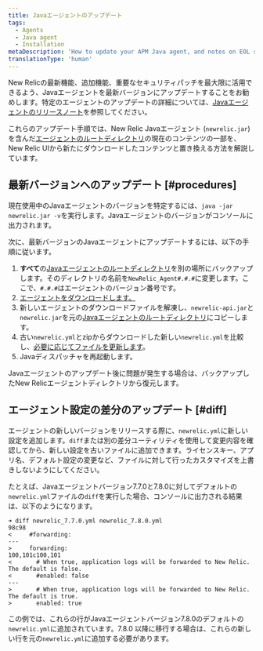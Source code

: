```yaml
---
title: Javaエージェントのアップデート
tags:
  - Agents
  - Java agent
  - Installation
metaDescription: 'How to update your APM Java agent, and notes on EOL support for early agent versions.'
translationType: 'human'
---
```


New Relicの最新機能、追加機能、重要なセキュリティパッチを最大限に活用できるよう、Javaエージェントを最新バージョンにアップデートすることをお勧めします。特定のエージェントのアップデートの詳細については、[Javaエージェントのリリースノート](/docs/release-notes/agent-release-notes/java-release-notes)を参照してください。

これらのアップデート手順では、New Relic Javaエージェント (`newrelic.jar`) を含んだ[エージェントのルートディレクトリ](/docs/agents/manage-apm-agents/troubleshooting/find-agent-root-directory#java-agent)の現在のコンテンツの一部を、New Relic UIから新たにダウンロードしたコンテンツと置き換える方法を解説しています。

## 最新バージョンへのアップデート [#procedures]

現在使用中のJavaエージェントのバージョンを特定するには、`java -jar newrelic.jar -v`を実行します。Javaエージェントのバージョンがコンソールに出力されます。

次に、最新バージョンのJavaエージェントにアップデートするには、以下の手順に従います。

1. **すべて**の[Javaエージェントのルートディレクトリ](/docs/agents/manage-apm-agents/troubleshooting/find-agent-root-directory#java-agent)を別の場所にバックアップします。そのディレクトリの名前を`NewRelic_Agent#.#.#`に変更します。ここで、`#.#.#`はエージェントのバージョン番号です。
2. [エージェントをダウンロードします。](/docs/release-notes/agent-release-notes/java-release-notes)
3. 新しいエージェントのダウンロードファイルを解凍し、`newrelic-api.jar`と`newrelic.jar`を元の[Javaエージェントのルートディレクトリ](/docs/agents/manage-apm-agents/troubleshooting/find-agent-root-directory#java-agent)にコピーします。
4. 古い`newrelic.yml`とzipからダウンロードした新しい`newrelic.yml`を比較し、[必要に応じてファイルを更新します](#diff)。
5. Javaディスパッチャを再起動します。

Javaエージェントのアップデート後に問題が発生する場合は、バックアップしたNew Relicエージェントディレクトリから復元します。

## エージェント設定の差分のアップデート [#diff]

エージェントの新しいバージョンをリリースする際に、`newrelic.yml`に新しい設定を追加します。`diff`または別の差分ユーティリティを使用して変更内容を確認してから、新しい設定を古いファイルに追加できます。ライセンスキー、アプリ名、デフォルト設定の変更など、ファイルに対して行ったカスタマイズを上書きしないようにしてください。

たとえば、Javaエージェントバージョン7.7.0と7.8.0に対してデフォルトの`newrelic.yml`ファイルの`diff`を実行した場合、コンソールに出力される結果は、以下のようになります。

```
➜ diff newrelic_7.7.0.yml newrelic_7.8.0.yml
98c98
<     #forwarding:
---
>     forwarding:
100,101c100,101
<       # When true, application logs will be forwarded to New Relic. The default is false.
<       #enabled: false
---
>       # When true, application logs will be forwarded to New Relic. The default is true.
>       enabled: true
```

この例では、これらの行がJavaエージェントバージョン7.8.0のデフォルトの`newrelic.yml`に追加されています。7.8.0 以降に移行する場合は、これらの新しい行を元の`newrelic.yml`に追加する必要があります。
